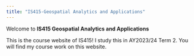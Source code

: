 ```yaml
---
title: "IS415-Geospatial Analytics and Applications"
---
```


Welcome to **IS415 Geospatial Analytics and Applications**

This is the course website of IS415! I study this in AY2023/24 Term 2. You will find my course work on this website.
